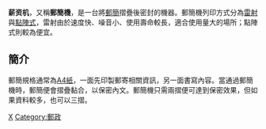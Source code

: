 {{unreferenced|time=2012-03-04T13:31:07+00:00}}
'''薪资机'''，又稱'''郵簡機'''，是一台將[[郵簡|郵簡]]摺疊後密封的機器。郵簡機列印方式分為[[激光打印机|雷射]]與[[针式打印机|點陣式]]，雷射由於速度快、噪音小、使用壽命較長，適合使用量大的場所；點陣式則較為便宜。

== 簡介 ==
郵簡規格通常為[[ISO_216|A4紙]]，一面先印製郵寄相關資訊，另一面書寫內容。當通過郵簡機時，郵簡便會摺疊黏合，以保密內文。郵簡機只需兩摺便可達到保密效果，但如果資料較多，也可以三摺。

[[Category:薪酬|X]]
[[Category:郵政|Category:郵政]]